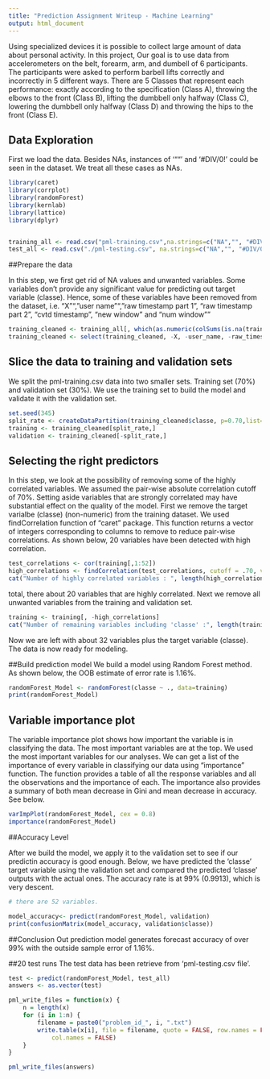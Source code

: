 ```yaml
---
title: "Prediction Assignment Writeup - Machine Learning"
output: html_document
---
```


Using specialized devices it is possible to collect large amount of data about personal activity. In this project, Our goal is to use data from accelerometers on the belt, forearm, arm, and dumbell of 6 participants.  The participants were asked to perform barbell lifts correctly and incorrectly in 5 different ways. There are 5 Classes that represent each performance: exactly according to the specification (Class A), throwing the elbows to the front (Class B), lifting the dumbbell only halfway (Class C), lowering the dumbbell only halfway (Class D) and throwing the hips to the front (Class E).


## Data Exploration 

First we load the data. Besides NAs, instances of  '""'  and  '#DIV/0!'  could be seen in the dataset. We treat all these cases as NAs. 

```r
library(caret)
library(corrplot)
library(randomForest)
library(kernlab)
library(lattice)
library(dplyr)


training_all <- read.csv("pml-training.csv",na.strings=c("NA","", "#DIV/0!"))
test_all <- read.csv("./pml-testing.csv", na.strings=c("NA","", "#DIV/0!"))
```


##Prepare the data

In this step, we first get rid of NA values and unwanted variables. Some variables don't provide any significant value for predicting out target variable (classe). Hence, some of these variables have been removed from the dataset, i.e. "X"", "user name"", "raw timestamp part 1", "raw timestamp part 2", "cvtd timestamp", "new window" and "num window""


```r
training_cleaned <- training_all[, which(as.numeric(colSums(is.na(training_all)))==0)]
training_cleaned <- select(training_cleaned, -X, -user_name, -raw_timestamp_part_1, -raw_timestamp_part_2, -cvtd_timestamp, -new_window, -num_window)

```

## Slice the data to training and validation sets

We split the pml-training.csv data into two smaller sets. Training set (70%) and validation set (30%). We use the training set to build the model and validate it with the validation set.

```r
set.seed(345)
split_rate <- createDataPartition(training_cleaned$classe, p=0.70,list=FALSE)
training <- training_cleaned[split_rate,]
validation <- training_cleaned[-split_rate,]

```


## Selecting the right predictors

In this step, we look at the possibility of removing some of the highly correlated variables. We assumed the pair-wise absolute correlation cutoff of 70%. Setting aside variables that are strongly correlated may have substantial effect on the quality of the model. First we remove the target varialbe (classe) (non-numeric) from the training dataset. We used findCorrelation function of "caret" package. This function returns a vector of integers corresponding to columns to remove to reduce pair-wise correlations. As shown below, 20 variables have been detected with high correlation. 

```r
test_correlations <- cor(training[,1:52])
high_correlations <- findCorrelation(test_correlations, cutoff = .70, verbose = FALSE)
cat("Number of highly correlated variables : ", length(high_correlations), "\n")

```

total, there about 20 variables that are highly correlated. Next we remove all unwanted variables from the training and validation set. 

```r
training <- training[, -high_correlations]
cat("Number of remaining variables including 'classe' :", length(training), "\n")
```
Now we are left with about 32 variables plus the target variable (classe). The data is now ready for modeling.

##Build prediction model
We build a model using Random Forest method. As shown below, the OOB estimate of  error rate is 1.16%.

```r
randomForest_Model <- randomForest(classe ~ ., data=training)
print(randomForest_Model)
```

## Variable importance plot
The variable importance plot shows how important the variable is in classifying the data. The most important variables are at the top. We used the most important variables for our analyses. We can get a list of the importance of every variable in classifying our data using "importance" function. The function provides a table of all the response variables and all the observations and the importance of each. The importance also provides a summary of both mean decrease in Gini and mean decrease in accuracy. See below.
```r
varImpPlot(randomForest_Model, cex = 0.8)
importance(randomForest_Model)
```
##Accuracy Level

After we build the model, we apply it to the validation set to see if our predictin accuracy is good enough. Below, we have predicted the 'classe' target variable using the validation set and compared the predicted 'classe' outputs with the actual ones. The accuracy rate is at 99% (0.9913), which is very descent.

```r
# there are 52 variables.

model_accuracy<- predict(randomForest_Model, validation)
print(confusionMatrix(model_accuracy, validation$classe))
```


##Conclusion
Out prediction model generates forecast accuracy of over 99% with the outside sample error of 1.16%. 

##20 test runs
The test data has been retrieve from 'pml-testing.csv file'.

```r
test <- predict(randomForest_Model, test_all)
answers <- as.vector(test)

pml_write_files = function(x) {
    n = length(x)
    for (i in 1:n) {
        filename = paste0("problem_id_", i, ".txt")
        write.table(x[i], file = filename, quote = FALSE, row.names = FALSE, 
            col.names = FALSE)
    }
}

pml_write_files(answers)
```
